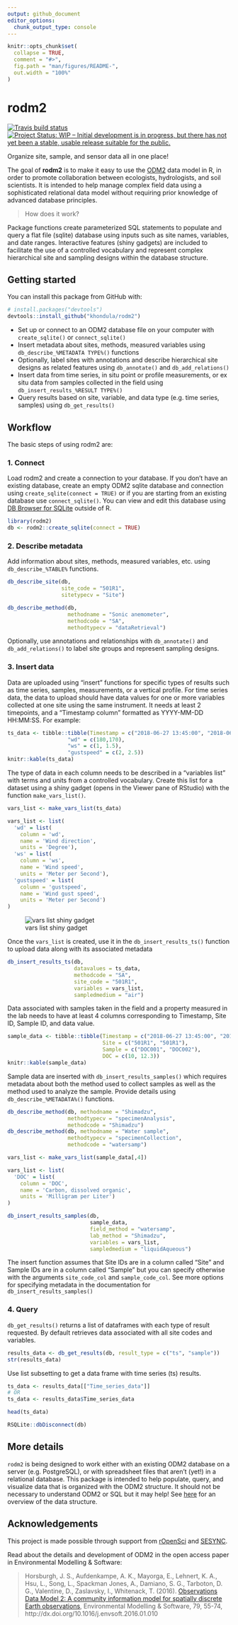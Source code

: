 ```yaml
---
output: github_document
editor_options: 
  chunk_output_type: console
---
```


<!-- README.md is generated from README.Rmd. Please edit that file -->

```r
knitr::opts_chunk$set(
  collapse = TRUE,
  comment = "#>",
  fig.path = "man/figures/README-",
  out.width = "100%"
)
```
# rodm2

  <!-- badges: start -->
  
  [![Travis build status](https://travis-ci.org/khondula/rodm2.svg?branch=master)](https://travis-ci.org/khondula/rodm2)
  [![Project Status: WIP – Initial development is in progress, but there has not yet been a stable, usable release suitable for the public.](https://www.repostatus.org/badges/latest/wip.svg)](https://www.repostatus.org/#wip)

  
  <!-- badges: end -->
  
Organize site, sample, and sensor data all in one place!

The goal of **rodm2** is to make it easy to use the [ODM2](https://github.com/ODM2/ODM2) data model in R, in order to promote collaboration between ecologists, hydrologists, and soil scientists. It is intended to help manage complex field data using a sophisticated relational data model without requiring prior knowledge of advanced database principles. 

> How does it work? 

Package functions create parameterized SQL statements to populate and query a flat file (sqlite) database using inputs such as site names, variables, and date ranges. Interactive features (shiny gadgets) are included to facilitate the use of a controlled vocabulary and represent complex hierarchical site and sampling designs within the database structure. 

## Getting started 

You can install this package from GitHub with:

```r
# install.packages("devtools")
devtools::install_github("khondula/rodm2")
```

* Set up or connect to an ODM2 database file on your computer with `create_sqlite()` or `connect_sqlite()`
* Insert metadata about sites, methods, measured variables using `db_describe_%METADATA TYPE%()` functions
* Optionally, label sites with annotations and describe hierarchical site designs as related features using `db_annotate()` and `db_add_relations()`
* Insert data from time series, in situ point or profile measurements, or ex situ data from samples collected in the field using `db_insert_results_%RESULT TYPE%()`
* Query results based on site, variable, and data type (e.g. time series, samples) using `db_get_results()`

## Workflow 

The basic steps of using rodm2 are: 

### 1. Connect 

Load rodm2 and create a connection to your database. If you don't have an existing database, create an empty ODM2 sqlite database and connection using `create_sqlite(connect = TRUE)` or if you are starting from an existing database use `connect_sqlite()`. You can view and edit this database using [DB Browser for SQLite](https://sqlitebrowser.org/) outside of R. 

```r
library(rodm2)
db <- rodm2::create_sqlite(connect = TRUE)
```

### 2. Describe metadata

Add information about sites, methods, measured variables, etc. using `db_describe_%TABLE%` functions. 

```r

db_describe_site(db, 
                 site_code = "501R1", 
                 sitetypecv = "Site")

db_describe_method(db,
                   methodname = "Sonic anemometer", 
                   methodcode = "SA", 
                   methodtypecv = "dataRetrieval")
```

Optionally, use annotations and relationships with `db_annotate()` and `db_add_relations()` to label site groups and represent sampling designs. 

### 3. Insert data 

Data are uploaded using "insert" functions for specific types of results such as time series, samples, measurements, or a vertical profile. For time series data, the data to upload should have data values for one or more variables collected at one site using the same instrument. It needs at least 2 timepoints, and a "Timestamp column" formatted as YYYY-MM-DD HH:MM:SS. For example:

```r
ts_data <- tibble::tibble(Timestamp = c("2018-06-27 13:45:00", "2018-06-27 13:55:00"),
                   "wd" = c(180,170),
                   "ws" = c(1, 1.5), 
                   "gustspeed" = c(2, 2.5))
knitr::kable(ts_data)
```

The type of data in each column needs to be described in a "variables list" with terms and units from a controlled vocabulary. Create this list for a dataset using a shiny gadget (opens in the Viewer pane of RStudio) with the function `make_vars_list()`. 

```r
vars_list <- make_vars_list(ts_data)
```


```r
vars_list <- list(
  'wd' = list(
    column = 'wd', 
    name = 'Wind direction', 
    units = 'Degree'),
  'ws' = list(
    column = 'ws', 
    name = 'Wind speed', 
    units = 'Meter per Second'),
  'gustspeed' = list(
    column = 'gustspeed', 
    name = 'Wind gust speed', 
    units = 'Meter per Second')
)

```

![vars list shiny gadget](https://raw.githubusercontent.com/khondula/rodm2/master/man/figures/vars-gadget.png)

Once the `vars_list` is created, use it in the `db_insert_results_ts()` function to upload data along with its associated metadata

```r
db_insert_results_ts(db, 
                     datavalues = ts_data,
                     methodcode = "SA",
                     site_code = "501R1",
                     variables = vars_list,
                     sampledmedium = "air")
```

Data associated with samples taken in the field and a property measured in the lab needs to have at least 4 columns corresponding to Timestamp, Site ID, Sample ID, and data value. 

```r
sample_data <- tibble::tibble(Timestamp = c("2018-06-27 13:45:00", "2018-07-27 13:55:00"),
                              Site = c("501R1", "501R1"),
                              Sample = c("DOC001", "DOC002"),
                              DOC = c(10, 12.3))
knitr::kable(sample_data)
```

Sample data are inserted with `db_insert_results_samples()` which requires metadata about both the method used to collect samples as well as the method used to analyze the sample. Provide details using `db_describe_%METADATA%()` functions.

```r
db_describe_method(db, methodname = "Shimadzu", 
                   methodtypecv = "specimenAnalysis",
                   methodcode = "Shimadzu")
db_describe_method(db, methodname = "Water sample", 
                   methodtypecv = "specimenCollection",
                   methodcode = "watersamp")
```

```r
vars_list <- make_vars_list(sample_data[,4])
```

```r
vars_list <- list(
  'DOC' = list(
    column = 'DOC', 
    name = 'Carbon, dissolved organic', 
    units = 'Milligram per Liter')
)
```

```r
db_insert_results_samples(db, 
                          sample_data, 
                          field_method = "watersamp",
                          lab_method = "Shimadzu", 
                          variables = vars_list, 
                          sampledmedium = "liquidAqueous")
```

The insert function assumes that Site IDs are in a column called "Site" and Sample IDs are in a column called "Sample" but you can specify otherwise with the arguments `site_code_col` and `sample_code_col`. See more options for specifying metadata in the documentation for `db_insert_results_samples()`

### 4. Query

`db_get_results()` returns a list of dataframes with each type of result requested. By default retrieves data associated with all site codes and variables. 

```r
results_data <- db_get_results(db, result_type = c("ts", "sample"))
str(results_data)
```

Use list subsetting to get a data frame with time series (ts) results.

```r
ts_data <- results_data[["Time_series_data"]]
# OR
ts_data <- results_data$Time_series_data

head(ts_data)
```


```r
RSQLite::dbDisconnect(db)
```

## More details 

`rodm2` is being designed to work either with an existing ODM2 database on a server (e.g. PostgreSQL), or with spreadsheet files that aren't (yet!) in a relational database. This package is intended to help populate, query, and visualize data that is organized with the ODM2 structure. It should not be necessary to understand ODM2 or SQL but it may help! See [here](http://odm2.github.io/ODM2/schemas/ODM2_Current/diagrams/ODM2OverviewSimplified.html) for an overview of the data structure. 

## Acknowledgements

This project is made possible through support from [rOpenSci](https://ropensci.org/) and [SESYNC](https://www.sesync.org/). 

Read about the details and development of ODM2 in the open access paper in Environmental Modelling & Software: 

> Horsburgh, J. S., Aufdenkampe, A. K., Mayorga, E., Lehnert, K. A., Hsu, L., Song, L., Spackman Jones, A., Damiano, S. G., Tarboton, D. G., Valentine, D., Zaslavsky, I., Whitenack, T. (2016). [Observations Data Model 2: A community information model for spatially discrete Earth observations](http://dx.doi.org/10.1016/j.envsoft.2016.01.010), Environmental Modelling & Software, 79, 55-74, http://dx.doi.org/10.1016/j.envsoft.2016.01.010

